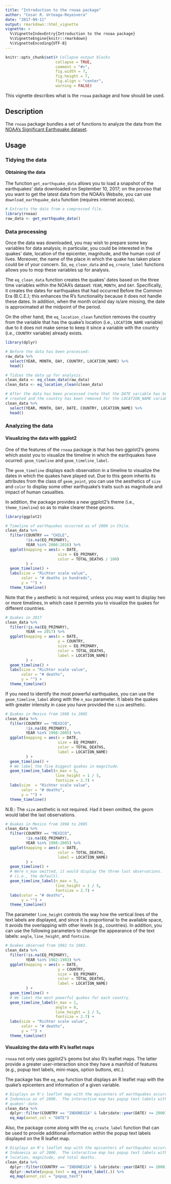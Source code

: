 ```yaml
---
title: "Introduction to the rnoaa package"
author: "Cesar R. Urteaga-Reyesvera"
date: "2017-09-11"
output: rmarkdown::html_vignette
vignette: >
  %\VignetteIndexEntry{Introduction to the rnoaa package}
  %\VignetteEngine{knitr::rmarkdown}
  %\VignetteEncoding{UTF-8}
---
```


```r
knitr::opts_chunk$set(# Collapse output blocks
                      collapse = TRUE,
                      comment = "#>",
                      fig.width = 7,
                      fig.height = 7,
                      fig.align = "center",
                      warning = FALSE)
```

This vignette describes what is the `rnoaa` package and how should be used.

## Description

The `rnoaa` package bundles a set of functions to analyze the data from the [NOAA's Significant Earthquake dataset](https://www.ngdc.noaa.gov/nndc/struts/form?t=101650&s=1&d=1).

## Usage

### Tidying the data

#### Obtaining the data

The function `get_earthquake_data` allows you to load a snapshot of the earthquakes' data downloaded on September 10, 2017; on the proviso that you want to get the latest data from the NOAA's Website, you can use `download_earthquake_data` function (requires internet access).

```r
# Extracts the data from a compressed file.
library(rnoaa)
raw_data <- get_earthquake_data()
```

### Data processing

Once the data was downloaded, you may wish to prepare some key variables for data analysis; in particular, you could be interested in the quakes' date, location of the epicenter, magnitude, and the human cost of lives.  Moreover, the name of the place in which the quake has taken place could be of your concern.  So, `eq_clean_data` and `eq_create_label` functions allows you to mop these variables up for analysis.

The `eq_clean_data` function creates the quakes' dates based on the three time variables within the NOAA's dataset: `YEAR`, `MONTH`, and `DAY`.  Specifically, it creates the dates for earthquakes that had occurred Before the Common Era (B.C.E.); this enhances the R's functionality because it does not handle these dates.  In addition, when the month or/and day is/are missing, the date is approximated at the midpoint of the period.

On the other hand, the `eq_location_clean` function removes the country from the variable that has the quake's location (i.e., `LOCATION_NAME` variable) due to it does not make sense to keep it since a variable with the country (i.e., `COUNTRY` variable) already exists.  

```r
library(dplyr)

# Before the data has been processed:
raw_data %>% 
  select(YEAR, MONTH, DAY, COUNTRY, LOCATION_NAME) %>% 
  head()

# Tidies the data up for analysis.
clean_data <- eq_clean_data(raw_data)
clean_data <- eq_location_clean(clean_data)

# After the data has been processed (note that the DATE variable has been 
# created and the country has been removed for the LOCATION_NAME variable):
clean_data %>% 
  select(YEAR, MONTH, DAY, DATE, COUNTRY, LOCATION_NAME) %>% 
  head()
```

### Analyzing the data

#### Visualizing the data with ggplot2

One of the features of the `rnoaa` package is that has two ggplot2's geoms which assist you to visualize the timeline in which the earthquakes have ocurred: `geom_timeline` and `geom_timeline_label`.

The `geom_timeline` displays each observation in a timeline to visualize the dates in which the quakes have played out.  Due to this geom inherits its attributes from the class of `geom_point`, you can use the aesthetics of `size` and `color` to display some other earthquake's traits such as magnitude and impact of human casualties.

In addition, the package provides a new ggplot2's theme (i.e., `theme_timeline`) so as to make clearer these geoms.

```r
library(ggplot2)

# Timeline of earthquakes occurred as of 2000 in Chile.
clean_data %>%
  filter(COUNTRY == "CHILE",
         !is.na(EQ_PRIMARY),
         YEAR %in% 2000:2016) %>%
  ggplot(mapping = aes(x = DATE,
                       size = EQ_PRIMARY,
                       color = TOTAL_DEATHS / 100)
         ) +
  geom_timeline() +
  labs(size = "Richter scale value",
       color = "# deaths in hundreds",
       y = "") +
  theme_timeline()
```

Note that the `y` aesthetic is not required, unless you may want to display two or more timelines, in which case it permits you to visualize the quakes for different countries.

```r
# Quakes in 2017
clean_data %>%
  filter(!is.na(EQ_PRIMARY),
         YEAR == 2017) %>%
  ggplot(mapping = aes(x = DATE,
                       y = COUNTRY,
                       size = EQ_PRIMARY,
                       color = TOTAL_DEATHS,
                       label = LOCATION_NAME)
         ) +
  geom_timeline() +
  labs(size = "Richter scale value",
       color = "# deaths",
       y = "") +
  theme_timeline()
```

If you need to identify the most powerful earthquakes, you can use the `geom_timeline_label` along with the `n_max` parameter.  It labels the quakes with greater intensity in case you have provided the `size` aesthetic.

```r
# Quakes in Mexico from 1998 to 2005
clean_data %>%
  filter(COUNTRY == "MEXICO",
         !is.na(EQ_PRIMARY),
         YEAR %in% 1998:2005) %>%
  ggplot(mapping = aes(x = DATE,
                       size = EQ_PRIMARY,
                       color = TOTAL_DEATHS,
                       label = LOCATION_NAME)
         ) +
  geom_timeline() +
  # We label the five biggest quakes in magnitude.
  geom_timeline_label(n_max = 5,
                      line_height = 1 / 5, 
                      fontsize = 2.7) +
  labs(size  = "Richter scale value",
       color = "# deaths",
       y = "") +
  theme_timeline()
```

N.B.: The `size` aesthetic is not required.  Had it been omitted, the geom would label the last observations.

```r
# Quakes in Mexico from 1998 to 2005
clean_data %>%
  filter(COUNTRY == "MEXICO",
         !is.na(EQ_PRIMARY),
         YEAR %in% 1998:2005) %>%
  ggplot(mapping = aes(x = DATE,
                       color = TOTAL_DEATHS,
                       label = LOCATION_NAME)
         ) +
  geom_timeline() +
  # Were n_max omitted, it would display the three last observations.
  # (i.e., the default).
  geom_timeline_label(n_max = 5,
                      line_height = 1 / 5, 
                      fontsize = 2.7) +
  labs(color = "# deaths",
       y = "") +
  theme_timeline()
```

The parameter `line_height` controls the way how the vertical lines of the text labels are displayed, and since it is proportional to the available space, it avoids the overlapping with other levels (e.g., countries).  In addition, you can use the following parameters to change the appearance of the text labels: `angle`, `line_height`, and `fontsize`.

```r
# Quakes observed from 1982 to 1983.
clean_data %>%
  filter(!is.na(EQ_PRIMARY),
         YEAR %in% 1982:1983) %>%
  ggplot(mapping = aes(x = DATE,
                       y = COUNTRY,
                       size = EQ_PRIMARY,
                       color = TOTAL_DEATHS,
                       label = LOCATION_NAME)
         ) +
  geom_timeline() +
  # We label the most powerful quakes for each country.
  geom_timeline_label(n_max = 1,
                      angle = 0,
                      line_height = 1 / 5,
                      fontsize = 2.7) +
  labs(size = "Richter scale value",
       color = "# deaths",
       y = "") +
  theme_timeline()
```

#### Visualizing the data with R's leaflet maps

`rnoaa` not only uses ggplot2's geoms but also R's leaflet maps.  The latter provide a greater user-interaction since they have a manifold of features (e.g., popup text labels, mini-maps, option buttons, etc.).

The package has the `eq_map` function that displays an R leaflet map with the quake's epicenters and information of a given variable.

```r
# Displays an R's leaflet map with the epicenters of earthquakes occurred in
# Indonesia as of 2000.  The interactive map has popup text labels with the
# quakes' date.
clean_data %>%
  dplyr::filter(COUNTRY == "INDONESIA" & lubridate::year(DATE) >= 2000) %>%
  eq_map(annot_col = "DATE")
```

Also, the package come along with the `eq_create_label` function that can be used to provide additional information within the popup text labels displayed on the R leaflet map.

```r
# Displays an R's leaflet map with the epicenters of earthquakes occurred in
# Indonesia as of 2000.  The interactive map has popup text labels with the
# location, magnitude, and total deaths.
clean_data %>%
  dplyr::filter(COUNTRY == "INDONESIA" & lubridate::year(DATE) >= 2000) %>%
  dplyr::mutate(popup_text = eq_create_label(.)) %>%
  eq_map(annot_col = "popup_text")
```

